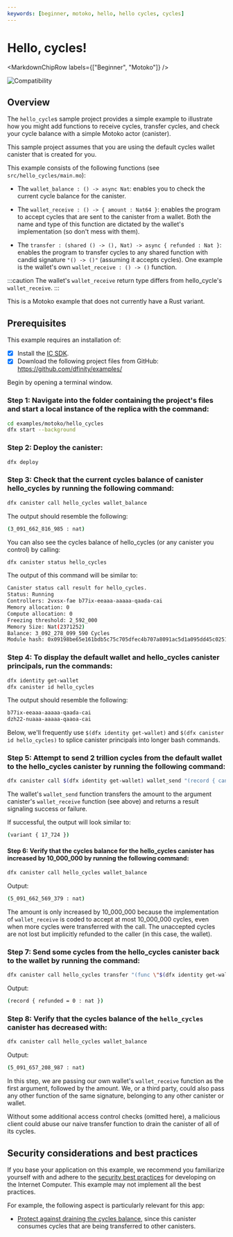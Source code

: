 ```yaml
---
keywords: [beginner, motoko, hello, hello cycles, cycles]
---
```



# Hello, cycles!

<MarkdownChipRow labels={["Beginner", "Motoko"]} />

![Compatibility](https://img.shields.io/badge/compatibility-0.6.25-blue)

## Overview

The `hello_cycle`s sample project provides a simple example to illustrate how you might add functions to receive cycles, transfer cycles, and check your cycle balance with a simple Motoko actor (canister).

This sample project assumes that you are using the default cycles wallet canister that is created for you.

This example consists of the following functions (see `src/hello_cycles/main.mo`):

- The `wallet_balance : () -> async Nat`: enables you to check the current cycle balance for the canister.

- The `wallet_receive : () -> { amount : Nat64 }`: enables the program to accept cycles that are sent to the canister from a wallet. Both the name and type of this function are dictated by the wallet's implementation (so don't mess with them).

- The `transfer : (shared () -> (), Nat) -> async { refunded : Nat }`: enables the program to transfer cycles to any shared function with candid signature `"() -> ()"` (assuming it accepts cycles). One example is the wallet's own `wallet_receive : () -> ()` function.

:::caution
The wallet's `wallet_receive` return type differs from hello_cycle's `wallet_receive`.
:::

This is a Motoko example that does not currently have a Rust variant. 

## Prerequisites
This example requires an installation of:

- [x] Install the [IC SDK](https://internetcomputer.org/docs/current/developer-docs/setup/install/index.mdx).
- [x] Download the following project files from GitHub: https://github.com/dfinity/examples/

Begin by opening a terminal window.

### Step 1: Navigate into the folder containing the project's files and start a local instance of the replica with the command:

```bash
cd examples/motoko/hello_cycles
dfx start --background
```

### Step 2: Deploy the canister:

```bash
dfx deploy
```

### Step 3: Check that the current cycles balance of canister hello_cycles by running the following command:

```bash
dfx canister call hello_cycles wallet_balance
```

The output should resemble the following:

```bash
(3_091_662_816_985 : nat)
```

You can also see the cycles balance of hello_cycles (or any canister you control) by calling:

```bash
dfx canister status hello_cycles
```

The output of this command will be similar to:

```bash
Canister status call result for hello_cycles.
Status: Running
Controllers: 2vxsx-fae b77ix-eeaaa-aaaaa-qaada-cai
Memory allocation: 0
Compute allocation: 0
Freezing threshold: 2_592_000
Memory Size: Nat(2371252)
Balance: 3_092_278_099_590 Cycles
Module hash: 0x09198be65e161bdb5c75c705dfec4b707a8091ac5d1a095dd45c025142a1fc43
```

### Step 4: To display the default wallet and hello_cycles canister principals, run the commands:

```bash
dfx identity get-wallet
dfx canister id hello_cycles
```

The output should resemble the following:

```bash
b77ix-eeaaa-aaaaa-qaada-cai
dzh22-nuaaa-aaaaa-qaaoa-cai
```

Below, we'll frequently use `$(dfx identity get-wallet)` and `$(dfx canister id hello_cycles)` to splice canister principals into longer bash commands.

### Step 5: Attempt to send 2 trillion cycles from the default wallet to the hello_cycles canister by running the following command:

```bash
dfx canister call $(dfx identity get-wallet) wallet_send "(record { canister = principal \"$(dfx canister id hello_cycles)\"; amount = (2000000000000:nat64); } )"
```

The wallet's `wallet_send` function transfers the amount to the argument canister's `wallet_receive` function (see above) and returns a result signaling success or failure.

If successful, the output will look similar to:

```bash
(variant { 17_724 })
```

#### Step 6: Verify that the cycles balance for the hello_cycles canister has increased by 10_000_000 by running the following command:

```bash
dfx canister call hello_cycles wallet_balance
```

Output:

```bash
(5_091_662_569_379 : nat)
```

The amount is only increased by 10_000_000 because the implementation of `wallet_receive` is coded to accept at most 10_000_000 cycles, even when more cycles were transferred with the call. The unaccepted cycles are not lost but implicitly refunded to the caller (in this case, the wallet).

### Step 7: Send some cycles from the hello_cycles canister back to the wallet by running the command:

```bash
dfx canister call hello_cycles transfer "(func \"$(dfx identity get-wallet)\".\"wallet_receive\", 5000000)"
```

Output: 

```bash
(record { refunded = 0 : nat })
```

### Step 8: Verify that the cycles balance of the `hello_cycles` canister has decreased with:

```bash
dfx canister call hello_cycles wallet_balance
```

Output:

```bash
(5_091_657_208_987 : nat)
```

In this step, we are passing our own wallet's `wallet_receive` function as the first argument, followed by the amount. We, or a third party, could also pass any other function of the same signature, belonging to any other canister or wallet.

Without some additional access control checks (omitted here), a malicious client could abuse our naive transfer function to drain the canister of all of its cycles.


## Security considerations and best practices

If you base your application on this example, we recommend you familiarize yourself with and adhere to the [security best practices](https://internetcomputer.org/docs/current/references/security/) for developing on the Internet Computer. This example may not implement all the best practices.

For example, the following aspect is particularly relevant for this app:
* [Protect against draining the cycles balance](https://internetcomputer.org/docs/current/references/security/rust-canister-development-security-best-practices#protect-against-draining-the-cycles-balance), since this canister consumes cycles that are being transferred to other canisters. 

